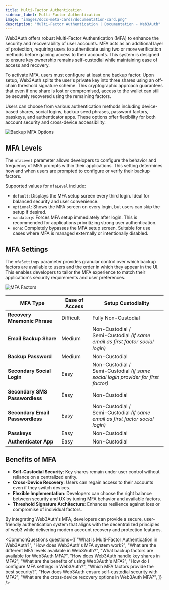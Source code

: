 ```yaml
---
title: Multi-Factor Authentication
sidebar_label: Multi-Factor Authentication
image: "images/docs-meta-cards/documentation-card.png"
description: "Multi-Factor Authentication | Documentation - Web3Auth"
---
```



Web3Auth offers robust Multi-Factor Authentication (MFA) to enhance the security and recoverability
of user accounts. MFA acts as an additional layer of protection, requiring users to authenticate
using two or more verification methods before gaining access to their accounts. This system is
designed to ensure key ownership remains self-custodial while maintaining ease of access and
recovery.

To activate MFA, users must configure at least one backup factor. Upon setup, Web3Auth splits the
user's private key into three shares using an off-chain threshold signature scheme. This
cryptographic approach guarantees that even if one share is lost or compromised, access to the
wallet can still be securely recovered using the remaining factors.

Users can choose from various authentication methods including device-based shares, social logins,
backup seed phrases, password factors, passkeys, and authenticator apps. These options offer
flexibility for both account security and cross-device accessibility.

![Backup MFA Options](/images/mfa-options.gif)

## MFA Levels

The `mfaLevel` parameter allows developers to configure the behavior and frequency of MFA prompts
within their applications. This setting determines how and when users are prompted to configure or
verify their backup factors.

Supported values for `mfaLevel` include:

- `default`: Displays the MFA setup screen every third login. Ideal for balanced security and user
  convenience.
- `optional`: Shows the MFA screen on every login, but users can skip the setup if desired.
- `mandatory`: Forces MFA setup immediately after login. This is recommended for applications
  prioritizing strong user authentication.
- `none`: Completely bypasses the MFA setup screen. Suitable for use cases where MFA is managed
  externally or intentionally disabled.

## MFA Settings

The `mfaSettings` parameter provides granular control over which backup factors are available to
users and the order in which they appear in the UI. This enables developers to tailor the MFA
experience to match their application's security requirements and user preferences.

![MFA Factors](/images/mfa-factors.png)

| MFA Type                         | Ease of Access | Setup Custodiality                                                                      |
| -------------------------------- | -------------- | --------------------------------------------------------------------------------------- |
| **Recovery Mnemonic Phrase**     | Difficult      | Fully Non-Custodial                                                                     |
| **Email Backup Share**           | Medium         | Non-Custodial / <br />Semi-Custodial _(if same email as first factor social login)_     |
| **Backup Password**              | Medium         | Non-Custodial                                                                           |
| **Secondary Social Login**       | Easy           | Non-Custodial / <br />Semi-Custodial _(if same social login provider for first factor)_ |
| **Secondary SMS Passwordless**   | Easy           | Non-Custodial                                                                           |
| **Secondary Email Passwordless** | Easy           | Non-Custodial / <br />Semi-Custodial _(if same email as first factor social login)_     |
| **Passkeys**                     | Easy           | Non-Custodial                                                                           |
| **Authenticator App**            | Easy           | Non-Custodial                                                                           |

## Benefits of MFA

- **Self-Custodial Security**: Key shares remain under user control without reliance on a
  centralized entity.
- **Cross-Device Recovery**: Users can regain access to their accounts even if they switch devices.
- **Flexible Implementation**: Developers can choose the right balance between security and UX by
  tuning MFA behavior and available factors.
- **Threshold Signature Architecture**: Enhances resilience against loss or compromise of individual
  factors.

By integrating Web3Auth's MFA, developers can provide a secure, user-friendly authentication system
that aligns with the decentralized principles of web3 while delivering modern account recovery and
protection features.

<CommonQuestions
  questions={[
    "What is Multi-Factor Authentication in Web3Auth?",
    "How does Web3Auth's MFA system work?",
    "What are the different MFA levels available in Web3Auth?",
    "What backup factors are available for Web3Auth MFA?",
    "How does Web3Auth handle key shares in MFA?",
    "What are the benefits of using Web3Auth's MFA?",
    "How do I configure MFA settings in Web3Auth?",
    "Which MFA factors provide the best security?",
    "How does Web3Auth ensure self-custodial security with MFA?",
    "What are the cross-device recovery options in Web3Auth MFA?",
  ]}
/>
